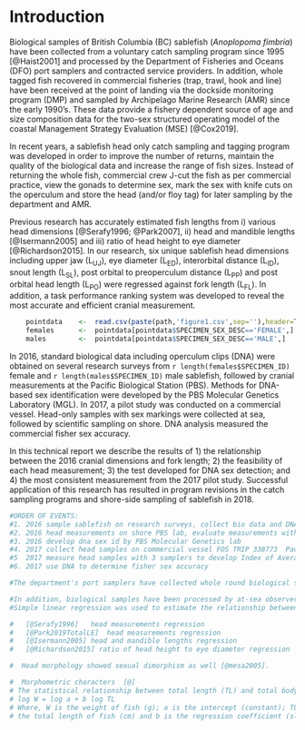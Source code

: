 # Introduction

  Biological samples of British Columbia (BC) sablefish (*Anoplopoma fimbria*) have been collected from a voluntary catch sampling program since 1995 [@Haist2001] and processed by the Department of Fisheries and Oceans (DFO) port samplers and contracted service providers. In addition, whole tagged fish recovered in commercial fisheries (trap, trawl, hook and line) have been received at the point of landing via the dockside monitoring program (DMP) and sampled by Archipelago Marine Research (AMR) since the early 1990's.   These data provide a fishery dependent source of age and size composition data for the two-sex structured operating model of the coastal Management Strategy Evaluation (MSE) [@Cox2019].  
  
  In recent years, a sablefish head only catch sampling and tagging program was developed in order to improve the number of returns, maintain the quality of the biological data and increase the range of fish sizes.  Instead of returning the whole fish, commercial crew J-cut the fish as per commercial practice, view the gonads to determine sex, mark the sex with knife cuts on the operculum and store the head (and/or floy tag) for later sampling by the department and AMR.
  
  Previous research has accurately estimated fish lengths from i) various head dimensions [@Serafy1996; @Park2007], ii) head and mandible lengths [@Isermann2005] and iii) ratio of head height to eye diameter [@Richardson2015].  In our research, six unique sablefish head dimensions including upper jaw (L~UJ~), eye diameter (L~ED~), interorbital distance (L~ID~), snout length (L~SL~), post orbital to preoperculum distance (L~PP~) and post orbital head length (L~PO~) were regressed against fork length (L~FL~).  In addition, a task performance ranking system was developed to reveal the most accurate and efficient cranial measurement. 
   

```r

    pointdata    <-  read.csv(paste(path,'figure1.csv',sep=''),header=T)  # read from csv
    females      <-  pointdata[pointdata$SPECIMEN_SEX_DESC=='FEMALE',]
    males        <-  pointdata[pointdata$SPECIMEN_SEX_DESC=='MALE',]

```

In 2016, standard biological data including operculum clips (DNA) were obtained on several research surveys from `r length(females$SPECIMEN_ID)` female and `r length(males$SPECIMEN_ID)` male sablefish, followed by cranial measurements at the Pacific Biological Station (PBS). Methods for DNA-based sex identification were developed by the PBS Molecular Genetics Laboratory (MGL).  In 2017, a pilot study was conducted on a commercial vessel.  Head-only samples with sex markings were collected at sea, followed by scientific sampling on shore.  DNA analysis measured the commercial fisher sex accuracy.

In this technical report we describe the results of 1) the relationship between the 2016 cranial dimensions and fork length; 2) the feasibility of each head measurement; 3) the test developed for DNA sex detection; and 4) the most consistent measurement from the 2017 pilot study.   Successful application of this research has resulted in program revisions in the catch sampling programs and shore-side sampling of sablefish in 2018. 


```r

#ORDER OF EVENTS:
#1. 2016 sample sablefish on research surveys, collect bio data and DNA
#2. 2016 head measurements on shore PBS lab, evaluate measurements with 5 point scale
#3. 2016 develop dna sex id by PBS Molecular Genetics lab
#4. 2017 collect head samples on commercial vessel FOS TRIP 338773  Pacific Viking
#5  2017 measure head samples with 3 samplers to develop Index of Average Error
#6. 2017 use DNA to determine fisher sex accuracy

#The department's port samplers have collected whole round biological samples at the time of landing as part of the voluntary commercial trap catch sampling program since 1995 [Haist2001].  The at-sea #observer program (ASOP) also collected biological data from the partial at-sea observer coverage (10% of sea days) on commercial trips from 2001 through to 2005 [@IFMP2001], [@IFMP2004]. 

#In addition, biological samples have been processed by at-sea observers from the offshore seamount fishery that began as an experimental fishery in the 80's [@Murie1996] and moved to a limited-entry #fishery in 2001 [@IFMP2001]. Vessels without an observer have been required to retain a sample of 50/60 frozen sablefish for the department. The service provider Archipelago Marine Research (AMR) has #been responsible for the sablefish tag recovery program since the early 1990's, including the collection and biological sampling of tagged fish.
#Simple linear regression was used to estimate the relationship between each head dimension and fork length.  Head dimension measurements were also ranked on a scale of one to five in terms of ease of use and repeatability.  Interorbial head length (IO) proved to be a good predictor of fork length for sablefish and ranked high in terms of task completion time, understanding and performance ease for repeated caliper placement.

#   [@Serafy1996]   head measurements regression
#   [@Park2019TotalLE]  head measurements regression
#   [@Isermann2005] head and mandible lengths regression
#   [@Richardson2015] ratio of head height to eye diameter regression

#  Head morphology showed sexual dimorphism as well [@mesa2005].

#  Morphometric characters  [@]
# The statistical relationship between total length (TL) and total body weight (W) of the fish was derived using the formula:
# log W = log a + b log TL  
# Where, W is the weight of fish (g); a is the intercept (constant); TL is
# the total length of fish (cm) and b is the regression coefficient (slope).


 
```